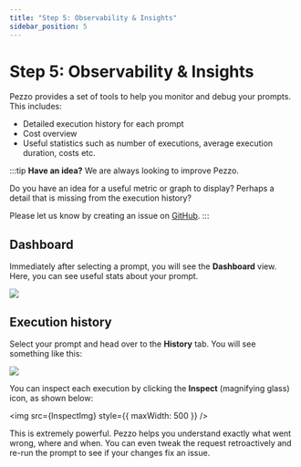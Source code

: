 ```yaml
---
title: "Step 5: Observability & Insights"
sidebar_position: 5
---
```



# Step 5: Observability & Insights

Pezzo provides a set of tools to help you monitor and debug your prompts. This includes:
- Detailed execution history for each prompt
- Cost overview
- Useful statistics such as number of executions, average execution duration, costs etc.

:::tip
**Have an idea?**
We are always looking to improve Pezzo.

Do you have an idea for a useful metric or graph to display? Perhaps a detail that is missing from the execution history?

Please let us know by creating an issue on [GitHub](https://github.com/pezzolabs/pezzo).
:::

## Dashboard
Immediately after selecting a prompt, you will see the **Dashboard** view. Here, you can see useful stats about your prompt.

<img src={DashboardImg} />


## Execution history
Select your prompt and head over to the **History** tab. You will see something like this:

<img src={HistoryTabImg} />

You can inspect each execution by clicking the **Inspect** (magnifying glass) icon, as shown below:

<img src={InspectImg} style={{ maxWidth: 500 }} />

This is extremely powerful. Pezzo helps you understand exactly what went wrong, where and when. You can even tweak the request retroactively and re-run the prompt to see if your changes fix an issue.